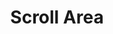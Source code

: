 ---
title: 'Scroll Area'
description: 'A component that allows the user to scroll within a container.'
---